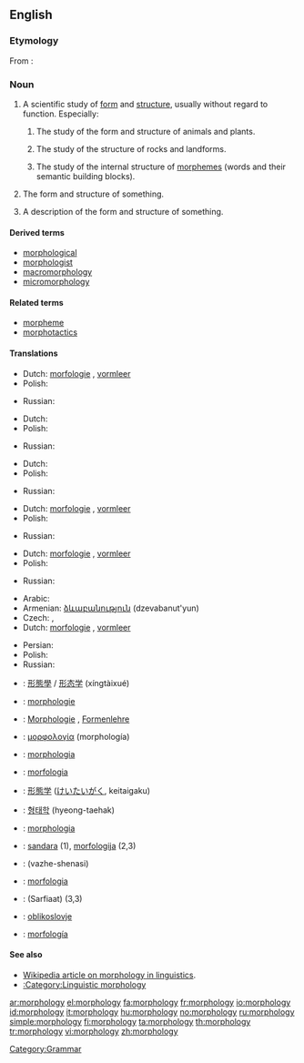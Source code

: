 ==English==

===Etymology===
From {{etyl|grc}}: {{prefix|morpho|-logy|lang=en}}

===Noun===
{{wikipedia}}
{{en-noun|morpholog|ies|-}}

# {{uncountable}} A scientific study of [[form]] and [[structure]], usually without regard to function. Especially:
## {{biology}} The study of the form and structure of animals and plants.
## {{geology}} The study of the structure of rocks and landforms.
## {{linguistics}} The study of the internal structure of [[morpheme]]s (words and their semantic building blocks).
# {{countable}} The form and structure of something.
# {{countable}} A description of the form and structure of something.

====Derived terms====
* [[morphological]]
* [[morphologist]]
* [[macromorphology]]
* [[micromorphology]]

====Related terms====
* [[morpheme]]
* [[morphotactics]]

====Translations====
{{trans-top|a scientific study of form and structure}}
* Dutch: [[morfologie]] {{f}}, [[vormleer]]
* Polish: {{t-|pl|morfologia|f}}
{{trans-mid}}
* Russian: {{t|ru|морфология|f|tr=morfológija|sc=Cyrl}}
{{trans-bottom}}

{{trans-top|the form and structure of something}}
* Dutch: {{t+|nl|morfologie|f}}
* Polish: {{t-|pl|morfologia|f}}
{{trans-mid}}
* Russian: {{t|ru|морфология|f|tr=morfológija|sc=Cyrl}}
{{trans-bottom}}

{{trans-top|a description of the form and structure of something}}
* Dutch: {{t+|nl|morfologie|f}}
* Polish: {{t-|pl|morfologia|f}}
{{trans-mid}}
* Russian: {{t|ru|морфология|f|tr=morfológija|sc=Cyrl}}
{{trans-bottom}}

{{trans-top|biological study of the form and structure}}
* Dutch: [[morfologie]] {{f}}, [[vormleer]]
* Polish: {{t-|pl|morfologia|f}}
{{trans-mid}}
* Russian: {{t|ru|морфология|f|tr=morfológija|sc=Cyrl}}
{{trans-bottom}}

{{trans-top|geological study of the form and structure}}
* Dutch: [[morfologie]] {{f}}, [[vormleer]]
* Polish: {{t-|pl|morfologia|f}}
{{trans-mid}}
* Russian: {{t|ru|морфология|f|tr=morfológija|sc=Cyrl}}
{{trans-bottom}}

{{trans-top|linguistic study of the form and structure}}
* Arabic: {{t|ar|صرف|sc=Arab}} {{m}}
* Armenian: [[ձևաբանություն]] (dzevabanut'yun)
* Czech: {{t-|cs|morfologie|f}}, {{t-|cs|tvarosloví|n}}
* Dutch: [[morfologie]] {{f}}, [[vormleer]]
{{trans-mid}}
* Persian: {{t|fa|صرف|sc=fa-Arab}}
* Polish: {{t-|pl|morfologia|f}}
* Russian: {{t|ru|морфология|f|tr=morfológija|sc=Cyrl}}
{{trans-bottom}}

{{checktrans-top}}
* {{ttbc|Chinese}}: [[形態學]] / [[形态学]] (xíngtàixué)
* {{ttbc|French}}: [[morphologie]] {{f}}
* {{ttbc|German}}: [[Morphologie]] {{f}}, [[Formenlehre]] {{f}}
* {{ttbc|Greek}}: [[μορφολογία]] (morphología) {{f}}
* {{ttbc|Interlingua}}: [[morphologia]]
* {{ttbc|Italian}}: [[morfologia]] {{f}}
* {{ttbc|Japanese}}: [[形態学]] ([[けいたいがく]], keitaigaku)
{{checktrans-mid}}
* {{ttbc|Korean}}: [[형태학]] (hyeong-taehak)
* {{ttbc|Latin}}: [[morphologia]]
* {{ttbc|Lithuanian}}: [[sandara]] {{f}} (1), [[morfologija]] {{f}} (2,3)
* {{ttbc|Persian}}: {{fa-Arab|[[واژهشناسی]]}} (vazhe-shenasi)
* {{ttbc|Portuguese}}: [[morfologia]] {{f}}
* {{ttbc|Sindhi}}: {{sd-Arab|[[صرفيات]]}} (Sarfiaat) {{f}} (3,3)
* {{ttbc|Slovene}}: [[oblikoslovje]]
* {{ttbc|Spanish}}: [[morfología]] {{f}}
{{checktrans-bottom}}

====See also====
* [[w:morphology (linguistics)| Wikipedia article on morphology in linguistics]].
* [[:Category:Linguistic morphology]]

[[Category:Grammar]]

[[ar:morphology]]
[[el:morphology]]
[[fa:morphology]]
[[fr:morphology]]
[[io:morphology]]
[[id:morphology]]
[[it:morphology]]
[[hu:morphology]]
[[no:morphology]]
[[ru:morphology]]
[[simple:morphology]]
[[fi:morphology]]
[[ta:morphology]]
[[th:morphology]]
[[tr:morphology]]
[[vi:morphology]]
[[zh:morphology]]